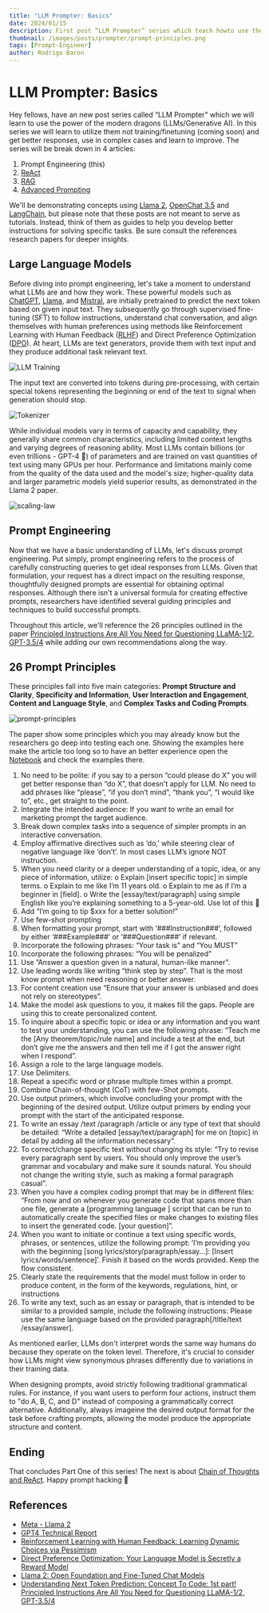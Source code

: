 ```yaml
---
title: "LLM Prompter: Basics"
date: 2024/01/15
description: First post “LLM Prompter” series which teach howto use the power of the modern dragons (LLMs/Generative AI).
thumbnail: /images/posts/prompter/prompt-principles.png
tags: [Prompt-Engineer]
author: Rodrigo Baron
---
```


# LLM Prompter: Basics

Hey fellows, have an new post series called “LLM Prompter” which we will learn to use the power of the modern dragons (LLMs/Generative AI). In this series we will learn to utilize them not training/finetuning (coming soon)  and get better responses, use in complex cases and learn to improve. The series will be break down in 4 articles:

1. Prompt Engineering (this)
2. [ReAct](llm-prompter-react)
3. [RAG](llm-prompter-rag)
4. [Advanced Prompting](llm-prompter-advanced)

We'll be demonstrating concepts using [Llama 2](https://ai.meta.com/llama/), [OpenChat 3.5](https://github.com/imoneoi/openchat) and [LangChain](https://www.langchain.com/), but please note that these posts are not meant to serve as tutorials. Instead, think of them as guides to help you develop better instructions for solving specific tasks. Be sure consult the references research papers for deeper insights.

## Large Language Models

Before diving into prompt engineering, let's take a moment to understand what LLMs are and how they work. These powerful models such as [ChatGPT](https://arxiv.org/abs/2303.08774), [Llama](https://ai.meta.com/llama/), and [Mistral](https://mistral.ai/news/mixtral-of-experts/), are initially pretrained to predict the next token based on given input text. They subsequently go through supervised fine-tuning (SFT) to follow instructions, understand chat conversation, and align themselves with human preferences using methods like Reinforcement Learning with Human Feedback ([RLHF](https://arxiv.org/abs/2305.18438)) and Direct Preference Optimization ([DPO](https://arxiv.org/abs/2305.18290)). At heart, LLMs are text generators, provide them with text input and they produce additional task relevant text.

![LLM Training](/images/posts/prompter/llm-training.png "Understanding Next Token Prediction: Concept To Code: 1st part!")

The input text are converted into tokens during pre-processing, with certain special tokens representing the beginning or end of the text to signal when generation should stop.

![Tokenizer](/images/posts/prompter/tokenizer.png "Understanding Next Token Prediction: Concept To Code: 1st part!")

While individual models vary in terms of capacity and capability, they generally share common characteristics, including limited context lengths and varying degrees of reasoning ability. Most LLMs contain billions (or even trillions - GPT-4 👀) of parameters and are trained on vast quantities of text using many GPUs per hour. Performance and limitations mainly come from the quality of the data used and the model's size; higher-quality data and larger parametric models yield superior results, as demonstrated in the Llama 2 paper.

![scaling-law](/images/posts/prompter/scaling-law.png "Llama 2: Open Foundation and Fine-Tuned Chat Models")

## Prompt Engineering

Now that we have a basic understanding of LLMs, let's discuss prompt engineering. Put simply, prompt engineering refers to the process of carefully constructing queries to get ideal responses from LLMs. Given that formulation, your request has a direct impact on the resulting response, thoughtfully designed prompts are essential for obtaining optimal responses. Although there isn't a universal formula for creating effective prompts, researchers have identified several guiding principles and techniques to build successful prompts.

Throughout this article, we'll reference the 26 principles outlined in the paper [Principled Instructions Are All You Need for Questioning LLaMA-1/2, GPT-3.5/4](https://arxiv.org/abs/2312.16171) while adding our own recommendations along the way.

## 26 Prompt Principles

These principles fall into five main categories: **Prompt Structure and Clarity**, **Specificity and Information**, **User Interaction and Engagement**, **Content and Language Style**, and **Complex Tasks and Coding Prompts**.

![prompt-principles](/images/posts/prompter/prompt-principles.png "Principled Instructions Are All You Need for Questioning LLaMA-1/2, GPT-3.5/4")

The paper show some principles which you may already know but the researchers go deep into testing each one. Showing the examples here make the article too long so to have an better experience open the [Notebook](https://github.com/rodrigobaron/site_content/blob/main/prompt/1_prompt_engineer.ipynb) and check the examples there.

1. No need to be polite: if you say to a person “could please do X” you will get better response than “do X”, that doesn't apply for LLM. No need to add phrases like “please”, “if you don’t  mind”, “thank you”, “I would like to”, etc.,  get straight to the point.
2. Integrate the intended audience: If you want to write an email for marketing prompt the target audience.
3. Break down complex tasks into a sequence of simpler prompts in an interactive conversation.
4. Employ affirmative directives such as ‘do,’ while steering clear of negative language like ‘don’t’. In most cases LLM’s ignore NOT instruction.
5. When you need clarity or a deeper understanding of a topic, idea, or any piece of information, utilize:
o Explain [insert specific topic] in simple terms.
o Explain to me like I’m 11 years old.
o Explain to me as if I’m a beginner in [field].
o Write the [essay/text/paragraph] using simple English like you’re explaining something to a 5-year-old.
Use lot of this 🙂
6. Add “I’m going to tip $xxx for a better solution!”
7. Use few-shot prompting
8. When formatting your prompt, start with ‘###Instruction###’, followed by either ‘###Example###’ or ‘###Question###’ if relevant.
9. Incorporate the following phrases: “Your task is” and “You MUST”
10. Incorporate the following phrases: “You will be penalized”
11. Use ”Answer a question given in a natural, human-like manner”.
12. Use leading words like writing “think step by step”. That is the most know prompt when need reasoning or better answer.
13. For content creation use “Ensure that your answer is unbiased and does not rely on stereotypes”.
14. Make the model ask questions to you, it makes fill the gaps. People are using this to create personalized content.
15. To inquire about a specific topic or idea or any information and you want to test your understanding, you can use the following phrase: “Teach me the [Any theorem/topic/rule name] and include a test at the end, but don’t give me the answers and then tell me if I got the answer right when I respond”.
16. Assign a role to the large language models.
17. Use Delimiters.
18. Repeat a specific word or phrase multiple times within a prompt.
19. Combine Chain-of-thought (CoT) with few-Shot prompts.
20. Use output primers, which involve concluding your prompt with the beginning of the desired output. Utilize output primers by ending your prompt with the start of the anticipated response.
21. To write an essay /text /paragraph /article or any type of text that should be detailed: “Write a detailed [essay/text/paragraph] for me on [topic] in detail by adding all the information necessary”.
22. To correct/change specific text without changing its style: “Try to revise every paragraph sent by users. You should only improve the user’s grammar and vocabulary and make sure it sounds natural. You should not change the writing style, such as making a formal paragraph casual”.
23. When you have a complex coding prompt that may be in different files: “From now and on whenever you generate code that spans more than one file, generate a [programming language ] script that can be run to automatically create the specified files or make changes to existing files to insert the generated code. [your question]”.
24. When you want to initiate or continue a text using specific words, phrases, or sentences, utilize the following prompt:
’I’m providing you with the beginning [song lyrics/story/paragraph/essay...]: [Insert lyrics/words/sentence]’. Finish it based on the words provided. Keep the flow consistent.
25. Clearly state the requirements that the model must follow in order to produce content, in the form of the keywords, regulations, hint, or instructions
26. To write any text, such as an essay or paragraph, that is intended to be similar to a provided sample, include the following instructions: Please use the same language based on the provided paragraph[/title/text /essay/answer].

As mentioned earlier, LLMs don't interpret words the same way humans do because they operate on the token level. Therefore, it's crucial to consider how LLMs might view synonymous phrases differently due to variations in their training data. 

When designing prompts, avoid strictly following traditional grammatical rules. For instance, if you want users to perform four actions, instruct them to "do A, B, C, and D" instead of composing a grammatically correct alternative. Additionally, always imageine the desired output format for the task before crafting prompts, allowing the model produce the appropriate structure and content.

## Ending

That concludes Part One of this series! The next is about [Chain of Thoughts and ReAct](llm-prompter-react). Happy prompt hacking 🙂


## References

- [Meta - Llama 2](https://ai.meta.com/llama/)
- [GPT4 Technical Report](https://arxiv.org/abs/2303.08774)
- [Reinforcement Learning with Human Feedback: Learning Dynamic Choices via Pessimism](https://arxiv.org/abs/2305.18438)
- [Direct Preference Optimization: Your Language Model is Secretly a Reward Model](https://arxiv.org/abs/2305.18290)
- [Llama 2: Open Foundation and Fine-Tuned Chat Models](https://arxiv.org/abs/2307.09288)
- [Understanding Next Token Prediction: Concept To Code: 1st part!](https://medium.com/@akash.kesrwani99/understanding-next-token-prediction-concept-to-code-1st-part-7054dabda347)
[Principled Instructions Are All You Need for Questioning LLaMA-1/2, GPT-3.5/4](https://arxiv.org/abs/2312.16171)